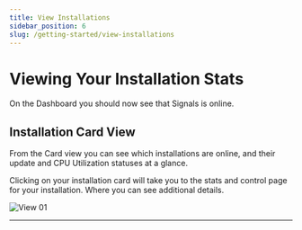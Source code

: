 ```yaml
---
title: View Installations
sidebar_position: 6
slug: /getting-started/view-installations
---
```



# Viewing Your Installation Stats

On the Dashboard you should now see that Signals is online.

## Installation Card View

From the Card view you can see which installations are online, and their update and CPU Utilization statuses at a glance.

Clicking on your installation card will take you to the stats and control page for your installation. Where you can see additional details.

![View 01](/img/view-installation/view-stats-001.png)

---
<DocCardList />

<!-- links -->